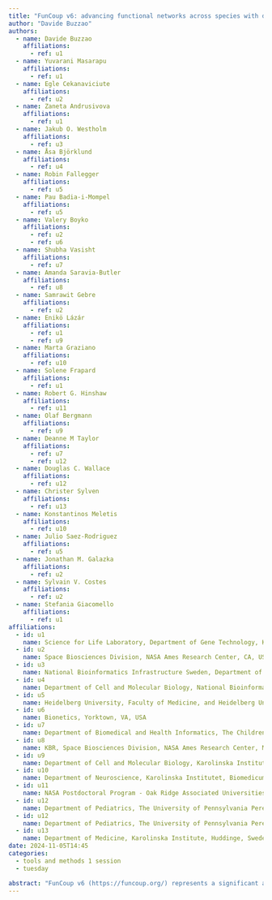 ```yaml
---
title: "FunCoup v6: advancing functional networks across species with directed links and improved user experience"
author: "Davide Buzzao"
authors:
  - name: Davide Buzzao
    affiliations:
      - ref: u1
  - name: Yuvarani Masarapu
    affiliations:
      - ref: u1
  - name: Egle Cekanaviciute
    affiliations:
      - ref: u2
  - name: Zaneta Andrusivova
    affiliations:
      - ref: u1
  - name: Jakub O. Westholm
    affiliations:
      - ref: u3
  - name: Åsa Björklund
    affiliations:
      - ref: u4
  - name: Robin Fallegger
    affiliations:
      - ref: u5
  - name: Pau Badia-i-Mompel
    affiliations:
      - ref: u5
  - name: Valery Boyko
    affiliations:
      - ref: u2
      - ref: u6
  - name: Shubha Vasisht
    affiliations:
      - ref: u7
  - name: Amanda Saravia-Butler
    affiliations:
      - ref: u8
  - name: Samrawit Gebre
    affiliations:
      - ref: u2
  - name: Enikö Lázár
    affiliations:
      - ref: u1
      - ref: u9
  - name: Marta Graziano
    affiliations:
      - ref: u10
  - name: Solene Frapard
    affiliations:
      - ref: u1
  - name: Robert G. Hinshaw
    affiliations:
      - ref: u11
  - name: Olaf Bergmann
    affiliations:
      - ref: u9
  - name: Deanne M Taylor
    affiliations:
      - ref: u7
      - ref: u12
  - name: Douglas C. Wallace
    affiliations:
      - ref: u12
  - name: Christer Sylven
    affiliations:
      - ref: u13
  - name: Konstantinos Meletis
    affiliations:
      - ref: u10
  - name: Julio Saez-Rodriguez
    affiliations:
      - ref: u5
  - name: Jonathan M. Galazka
    affiliations:
      - ref: u2
  - name: Sylvain V. Costes
    affiliations:
      - ref: u2
  - name: Stefania Giacomello
    affiliations:
      - ref: u1
affiliations:
  - id: u1
    name: Science for Life Laboratory, Department of Gene Technology, KTH Royal Institute of Technology, Stockholm, Sweden
  - id: u2
    name: Space Biosciences Division, NASA Ames Research Center, CA, USA
  - id: u3
    name: National Bioinformatics Infrastructure Sweden, Department of Biochemistry and Biophysics, Stockholm University, Science for Life, Sweden
  - id: u4
    name: Department of Cell and Molecular Biology, National Bioinformatics Infrastructure Sweden, Uppsala University, Sweden
  - id: u5
    name: Heidelberg University, Faculty of Medicine, and Heidelberg University Hospital, Institute for Computational Biomedicine, Bioquan, DE
  - id: u6
    name: Bionetics, Yorktown, VA, USA
  - id: u7
    name: Department of Biomedical and Health Informatics, The Children’s Hospital of Philadelphia Research Institute, Philadelphia, US
  - id: u8
    name: KBR, Space Biosciences Division, NASA Ames Research Center, Moffett Field, CA, USA
  - id: u9
    name: Department of Cell and Molecular Biology, Karolinska Institute, Stockholm, Sweden
  - id: u10
    name: Department of Neuroscience, Karolinska Institutet, Biomedicum, Solna, Sweden
  - id: u11
    name: NASA Postdoctoral Program - Oak Ridge Associated Universities, NASA Ames Research Center, CA, USA
  - id: u12
    name: Department of Pediatrics, The University of Pennsylvania Perelman School of Medicine, Philadelphia, USA
  - id: u12
    name: Department of Pediatrics, The University of Pennsylvania Perelman School of Medicine, Philadelphia, PA, USA
  - id: u13
    name: Department of Medicine, Karolinska Institute, Huddinge, Sweden
date: 2024-11-05T14:45
categories:
  - tools and methods 1 session
  - tuesday

abstract: "FunCoup v6 (https://funcoup.org/) represents a significant advancement in global functional association networks, aiming to provide researchers with a comprehensive view of the functional coupling interactome. This update introduces novel methodologies and integrated tools for improved network inference and analysis. Major new developments in FunCoup v6 include vastly expanding the coverage of gene regulatory links, a new framework for bin-free Bayesian training, and a new website. A substantial increase in regulatory links was obtained for 13 species, with around half a million directed links between 838 transcription factors and 14,989 target genes only within the human network, enhancing our understanding of transcriptional regulation. In addition to MaxLink, FunCoup v6 integrates a new tool for disease and drug target module identification using the TOPAS algorithm. To expand the utility of the resource for biomedical research, it incorporates KEGG pathway enrichment analysis using the ANUBIX, BinoX, and EASE algorithms. The unique comparative interactomics analysis in FunCoup provides insights of network conservation, now allowing users to align orthologs only or query each species network independently. Bin-free training was applied to 22 primary species in FunCoup v6, and in addition networks were generated for all remaining 618 species in InParanoidDB 9 via a new ortholog-based method to transfer entire networks from the closest primary species. Accompanying these advancements, FunCoup v6 features a new redesigned website, together with updated API functionalities, providing users with enhanced accessibility and usability. FunCoup v6 demonstrates superior benchmark performance compared to other large functional association networks. "
---
```




